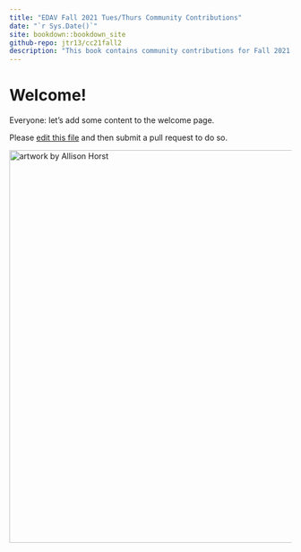```yaml
---
title: "EDAV Fall 2021 Tues/Thurs Community Contributions"
date: "`r Sys.Date()`"
site: bookdown::bookdown_site
github-repo: jtr13/cc21fall2
description: "This book contains community contributions for Fall 2021 EDAV Tues/Thurs class at Columbia University."
---
```


# Welcome!

Everyone: let's add some content to the welcome page.

Please [edit this file](https://github.com/jtr13/cc21fall2/edit/main/index.Rmd) and then submit a pull request to do so.

<img alt="artwork by Allison Horst" src="tuesthurs.jpeg" width="700"></img>
